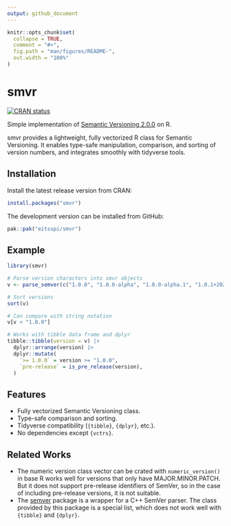 ```yaml
---
output: github_document
---
```


<!-- README.md is generated from README.Rmd. Please edit that file -->

```r
knitr::opts_chunk$set(
  collapse = TRUE,
  comment = "#>",
  fig.path = "man/figures/README-",
  out.width = "100%"
)
```

# smvr

<!-- badges: start -->
[![CRAN status](https://www.r-pkg.org/badges/version/smvr)](https://CRAN.R-project.org/package=smvr)
<!-- badges: end -->

Simple implementation of [Semantic Versioning 2.0.0](https://semver.org/) on R.

smvr provides a lightweight, fully vectorized R class for Semantic Versioning.
It enables type-safe manipulation, comparison, and sorting of version numbers,
and integrates smoothly with tidyverse tools.

## Installation

Install the latest release version from CRAN:

```r
install.packages("smvr")
```

The development version can be installed from GitHub:

```r
pak::pak("eitsupi/smvr")
```

## Example

```r
library(smvr)

# Parse version characters into smvr objects
v <- parse_semver(c("1.0.0", "1.0.0-alpha", "1.0.0-alpha.1", "1.0.1+20250621", "0.9.0"))

# Sort versions
sort(v)

# Can compare with string notation
v[v < "1.0.0"]

# Works with tibble data frame and dplyr
tibble::tibble(version = v) |>
  dplyr::arrange(version) |>
  dplyr::mutate(
    `>= 1.0.0` = version >= "1.0.0",
    `pre-release` = is_pre_release(version),
  )
```

## Features

- Fully vectorized Semantic Versioning class.
- Type-safe comparison and sorting.
- Tidyverse compatibility (`{tibble}`, `{dplyr}`, etc.).
- No dependencies except `{vctrs}`.

## Related Works

- The numeric version class vector can be crated with `numeric_version()` in base R works well for versions
  that only have MAJOR.MINOR.PATCH. But it does not support pre-release identifiers of SemVer,
  so in the case of including pre-release versions, it is not suitable.
- The [semver](https://CRAN.R-project.org/package=semver) package is a wrapper for a C++ SemVer parser.
  The class provided by this package is a special list, which does not work well with `{tibble}` and `{dplyr}`.
